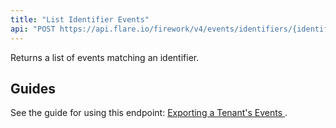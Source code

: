 ```yaml
---
title: "List Identifier Events"
api: "POST https://api.flare.io/firework/v4/events/identifiers/{identifier_id}/_search"
---
```



Returns a list of events matching an identifier.

## Guides

See the guide for using this endpoint:
[Exporting a Tenant's Events <Icon icon="book" size={16} />](/guides/tenant-events).

<EventSearchCommon />
